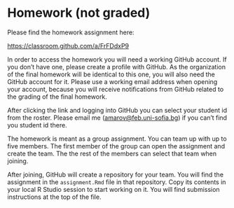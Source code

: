 
# Homework (not graded) {.unnumbered}

Please find the homework assignment here:


[https://classroom.github.com/a/FrFDdxP9](https://classroom.github.com/a/FrFDdxP9)


In order to access the homework you will need a working GitHub account. If you
don't have one, please create a profile with GitHub. As the organization of the 
final homework will be identical to this one, you will also need the GitHub account 
for it. Please use a working email address when opening your account, because you 
will receive notifications from GitHub related to the grading of the final 
homework.


After clicking the link and logging into GitHub you can select your student id 
from the roster. Please email me ([amarov@feb.uni-sofia.bg](mailto:amarov@feb.uni-sofia.bg)) if you can't find
you student id there.


The homework is meant as a group assignment. You can team up with up to five
members. The first member of the group can open the assignment and create the 
team. The the rest of the members can select that team when joining.

After joining, GitHub will create a repository for your team. You will find the 
assignment in the `assignment.Rmd` file in that repository. Copy its contents
in your local R Studio session to start working on it. You will find submission
instructions at the top of the file.
